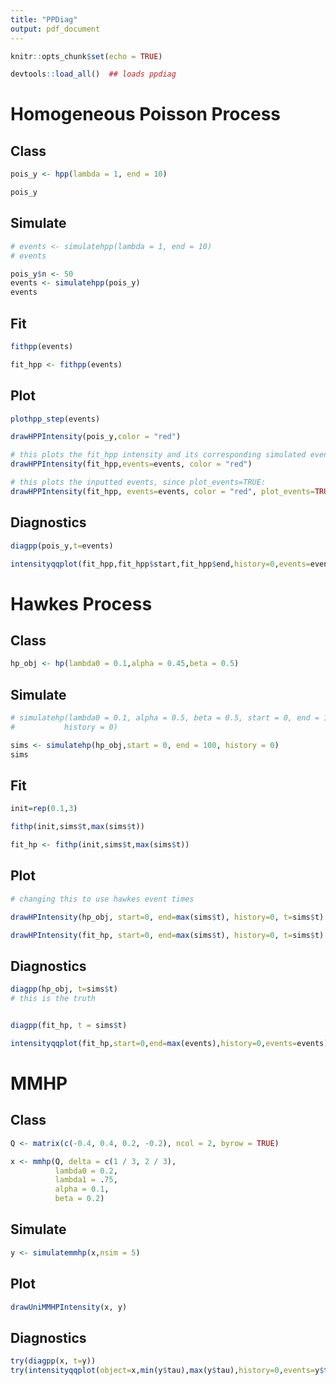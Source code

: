 ```yaml
---
title: "PPDiag"
output: pdf_document
---
```

  
```r
knitr::opts_chunk$set(echo = TRUE)
```



```r
devtools::load_all()  ## loads ppdiag
```

# Homogeneous Poisson Process

## Class
```r
pois_y <- hpp(lambda = 1, end = 10)

pois_y
```


## Simulate
```r
# events <- simulatehpp(lambda = 1, end = 10)
# events

pois_y$n <- 50
events <- simulatehpp(pois_y)
events
```

## Fit
```r

fithpp(events)

fit_hpp <- fithpp(events)

```

## Plot
```r
plothpp_step(events)
```


```r
drawHPPIntensity(pois_y,color = "red")

# this plots the fit_hpp intensity and its corresponding simulated events, since plot_events default is FALSE:
drawHPPIntensity(fit_hpp,events=events, color = "red")

# this plots the inputted events, since plot_events=TRUE:
drawHPPIntensity(fit_hpp, events=events, color = "red", plot_events=TRUE)
```

## Diagnostics
```r
diagpp(pois_y,t=events)
```

```r
intensityqqplot(fit_hpp,fit_hpp$start,fit_hpp$end,history=0,events=events)
```


# Hawkes Process

## Class
```r
hp_obj <- hp(lambda0 = 0.1,alpha = 0.45,beta = 0.5)
```

## Simulate
```r
# simulatehp(lambda0 = 0.1, alpha = 0.5, beta = 0.5, start = 0, end = 10,
#           history = 0)

sims <- simulatehp(hp_obj,start = 0, end = 100, history = 0)
sims

```

## Fit
```r
init=rep(0.1,3)

fithp(init,sims$t,max(sims$t))

fit_hp <- fithp(init,sims$t,max(sims$t))
```

## Plot
```r
# changing this to use hawkes event times

drawHPIntensity(hp_obj, start=0, end=max(sims$t), history=0, t=sims$t)

drawHPIntensity(fit_hp, start=0, end=max(sims$t), history=0, t=sims$t)

```

## Diagnostics
```r
diagpp(hp_obj, t=sims$t)
# this is the truth


diagpp(fit_hp, t = sims$t)

```

```r
intensityqqplot(fit_hp,start=0,end=max(events),history=0,events=events)
```


# MMHP
## Class
```r
Q <- matrix(c(-0.4, 0.4, 0.2, -0.2), ncol = 2, byrow = TRUE)

x <- mmhp(Q, delta = c(1 / 3, 2 / 3), 
          lambda0 = 0.2,
          lambda1 = .75,
          alpha = 0.1,
          beta = 0.2)
```

## Simulate
```r
y <- simulatemmhp(x,nsim = 5)
```

## Plot
```r
drawUniMMHPIntensity(x, y)
```

## Diagnostics
```r
try(diagpp(x, t=y))
try(intensityqqplot(object=x,min(y$tau),max(y$tau),history=0,events=y$tau,pzt=0.5))
```
